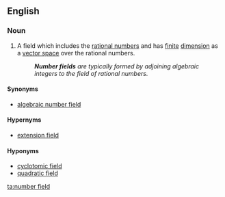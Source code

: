 ==English==
{{wikipedia}}

===Noun===
{{en-noun|head=[[number]] [[field]]}}

# {{context|mathematics|algebraic number theory|lang=en}} A field which includes the [[rational number]]s and has [[finite]] [[dimension]] as a [[vector space]] over the rational numbers.
#: '''''Number fields''' are typically formed by adjoining algebraic integers to the field of rational numbers.''

====Synonyms====
* [[algebraic number field]]

====Hypernyms====
* [[extension field]]

====Hyponyms====
* [[cyclotomic field]]
* [[quadratic field]]

[[ta:number field]]